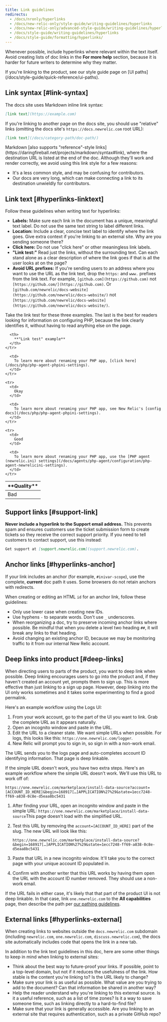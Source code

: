 ```yaml
---
title: Link guidelines
redirects:
  - /docs/nronly/hyperlinks
  - /docs/new-relic-only/style-guide/writing-guidelines/hyperlinks
  - /docs/new-relic-only/advanced-style-guide/writing-guidelines/hyperlinks
  - /docs/style-guide/writing-guidelines/hyperlinks
  - /docs/style-guide/formatting/hyperlinks/
---
```


Whenever possible, include hyperlinks where relevant within the text itself. Avoid creating lists of doc links in the **For more help** section, because it is harder for future writers to determine why they matter.

<Callout variant="tip">
  If you're linking to the product, see our style guide page on [UI paths](/docs/style-guide/quick-reference/ui-paths).
</Callout>

## Link syntax [#link-syntax]

The docs site uses Markdown inline link syntax:

```markdown
[link text](https://example.com)
```

If you're linking to another page on the docs site, you should use "relative" links (omitting the docs site's `https://docs.newrelic.com` root URL):

```markdown
[link text](/docs/category-path/doc-path/)
```

<Callout variant="tip">
  Markdown [also supports "reference"-style links](https://daringfireball.net/projects/markdown/syntax#link), where the destination URL is listed at the end of the doc. Although they'll work and render correctly, we avoid using this link style for a few reasons:

  * It's a less common style, and may be confusing for contributors.
  * Our docs are very long, which can make connecting a link to its destination unwieldly for contributors.
</Callout>

## Link text [#hyperlinks-linktext]

Follow these guidelines when writing text for hyperlinks:

* **Labels:** Make sure each link in the document has a unique, meaningful text label. Do not use the same text string to label different links.
* **Location:** Include a clear, concise text label to identify where the link goes. Give extra context if you're linking to an external site. Why are you sending someone there?
* **Click here:** Do not use "click here" or other meaningless link labels.
* **"Link test:"** Read just the links, without the surrounding text. Can each stand alone as a clear description of where the link goes if that is all the user looks at on the page?
* **Avoid URL prefixes:** If you're sending users to an address where you want to use the URL as the link text, drop the `https:` and `www.` prefixes from the link text. For example, `[github.com](https://github.com)` not `[https://github.com/](https://github.com)`. Or `[github.com/newrelic/docs-website](https://github.com/newrelic/docs-website/)` not `[https://github.com/newrelic/docs-website](https://github.com/newrelic/docs-website/)`.

Take the link test for these three examples. The last is the best for readers looking for information on configuring PHP, because the link clearly identifies it, without having to read anything else on the page.

<table>
  <thead>
    <tr>
      <th width={100}>
        **Quality**
      </th>

      <th>
        **"Link test" example**
      </th>
    </tr>
  </thead>

  <tbody>
    <tr>
      <td>
        Bad
      </td>

      <td>
        To learn more about renaming your PHP app, [click here](/docs/php/php-agent-phpini-settings).
      </td>
    </tr>

    <tr>
      <td>
        Okay
      </td>

      <td>
        To learn more about renaming your PHP app, see New Relic's [config docs](/docs/php/php-agent-phpini-settings).
      </td>
    </tr>

    <tr>
      <td>
        Good
      </td>

      <td>
        To learn more about renaming your PHP app, use the [PHP agent (newrelic.ini) settings](/docs/agents/php-agent/configuration/php-agent-newrelicini-settings).
      </td>
    </tr>
  </tbody>
</table>

## Support links [#support-link]

**Never include a hyperlink to the Support email address.** This prevents spam and ensures customers use the ticket submission form to create tickets so they receive the correct support priority. If you need to tell customers to contact support, use this instead:

```md
Get support at [support.newrelic.com](support.newrelic.com).
```

## Anchor links [#hyperlinks-anchor]

If your link includes an anchor (for example, `#inivar-scope`), use the complete, **current** doc path it uses. Some browsers do not retain anchors with redirects.

When creating or editing an HTML `id` for an anchor link, follow these guidelines:

* Only use lower case when creating new IDs.
* Use hyphens `-` to separate words. Don't use `_` underscores.
* When reorganizing a doc, try to preserve incoming anchor links where possible. Be mindful that when you delete a level two heading `##`, it will break any links to that heading.
* Avoid changing an existing anchor ID, because we may be monitoring traffic to it from our internal New Relic account.

## Deep links into product [#deep-links]

When directing users to parts of the product, you want to deep link when possible. Deep linking encourages users to go into the product and, if they haven't created an account yet, prompts them to sign up. This is more effective than just linking to a sign up page. However, deep linking into the UI only works sometimes and it takes some experimenting to find a good permalink.

Here's an example workflow using the Logs UI:

1. From your work account, go to the part of the UI you want to link. Grab the complete URL as it appears naturally.
2. Open an incognito window and paste in the URL.
3. Edit the URL to a cleaner state. We want simple URLs when possible. For logs, this looks like this: `https://one.newrelic.com/logger`.
4. New Relic will prompt you to sign in, so sign in with a non-work email.

The URL sends you to the logs page and auto-completes account ID identifying information. That page is deep linkable.

If the simple URL doesn't work, you have two extra steps. Here's an example workflow where the simple URL doesn't work. We'll use this URL to work off of:

```
https://one.newrelic.com/marketplace/install-data-source?account=[ACCOUNT_ID_HERE]&begin=168917[…]APPLICATION%27%29&state=1ecc7248-ff69-a838-0c8e-d5eaa8bc5431
```

1. After finding your URL, open an incognito window and paste in the simple URL: `https://one.newrelic.com/marketplace/install-data-source`This page doesn't load with the simplified URL.

2. Test this URL by removing the `account=[ACCOUNT_ID_HERE]` part of the slug. The new URL will look like this:

   ```
   https://one.newrelic.com/marketplace/install-data-source?&begin=168917[…]APPLICATION%27%29&state=1ecc7248-ff69-a838-0c8e-d5eaa8bc5431
   ```

3. Paste that URL in a new incognito window. It'll take you to the correct page with your unique account ID populated in.

4. Confirm with another writer that this URL works by having them open the URL with the account ID number removed.  They should use a non-work email.

If the URL fails in either case, it's likely that that part of the product UI is not deep linkable. In that case, link `one.newrelic.com` to the **All capabilities** page, then describe the path per [our pathing guidelines](/docs/style-guide/formatting/ui-paths).

## External links [#hyperlinks-external]

When creating links to websites outside the `docs.newrelic.com` subdomain (including `newrelic.com`, `one.newrelic.com`, `discuss.newrelic.com`), the docs site automatically includes code that opens the link in a new tab.

In addition to the link text guidelines in this doc, here are some other things to keep in mind when linking to external sites:

* Think about the best way to future-proof your links. If possible, point to a top-level domain, but not if it reduces the usefulness of the link. How stable is the content you're linking to? Is the URL likely to change?
* Make sure your link is as useful as possible. What value are you trying to add to the document? Can that information be shared in another way?
* Help the reader understand why you're linking to this external source. Is it a useful reference, such as a list of time zones? Is it a way to save someone time, such as linking directly to a hard-to-find file?
* Make sure that your link is generally accessible. Are you linking to an external site that requires authentication, such as a private GitHub repo?
